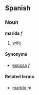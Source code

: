 ==Spanish==
===Noun===
'''marida''' ''f''

# [[wife]]

====Synonyms====
*[[esposa]] ''f''

====Related terms====
*[[marido]] ''m''